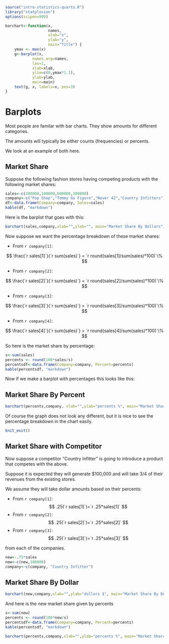 ```r
source("intro-statistics-quarto.R")
library("statplosion")
options(scipen=999)
```

```r
barchart<-function(x,
                   names,
                   xlab="x",
                   ylab="y",
                   main="Title") {
    ymax <- max(x)
    g<-barplot(x,
            names.arg=names,
            las=1,
            xlab=xlab,
            ylim=c(0,ymax*1.1),
            ylab=ylab,
            main=main)
    text(g, x, labels=x, pos=3)
}
```


# Barplots {#barplots}

Most people are familar with bar charts. They show amounts for different categories.

The amounts will typically be either counts (frequencies) or percents.

We look at an example of both here.


## Market Share

Suppose the following fashion stores having competing products with the following market shares:

```r
sales<-c(200000,100000,600000,300000)
company<-c("Pop Shop","Tommy Go Figure","Never 42","Country Infitters")
df<-data.frame(Company=company, Sales=sales)
kable(df, "markdown")
```
Here is the barplot that goes with this:

```r
barchart(sales,company,xlab="",ylab="", main="Market Share By Dollars")
```

Now suppose we want the percentage breakdown of these market shares:

- From `r company[1]`:

$$
\frac{`r sales[1]`}{`r sum(sales)`} =
`r round(sales[1]/sum(sales)*100)`\%
$$

- From `r company[2]`:

$$
\frac{`r sales[2]`}{`r sum(sales)`} =
`r round(sales[2]/sum(sales)*100)`\%
$$

- From `r company[3]`:

$$
\frac{`r sales[3]`}{`r sum(sales)`} =
`r round(sales[3]/sum(sales)*100)`\%
$$

- From `r company[4]`:

$$
\frac{`r sales[4]`}{`r sum(sales)`} =
`r round(sales[4]/sum(sales)*100)`\%
$$

So here is the market share by percentage:

```r
s<-sum(sales)
percents <- round(100*sales/s)
percentsdf<-data.frame(Company=company, Percent=percents)
kable(percentsdf, "markdown")
```

Now if we make a barplot with percentages this looks like this:

:::{#exm-market-share-by-percent}
## Market Share By Percent
```r
barchart(percents,company, xlab="",ylab="percents %", main="Market Share By Percent")
```
$$ \tag*{$\blacksquare$} $$
:::

Of course the graph does not look any different, but it is nice to see the percentage breakdown in the chart easily.

```r
knit_exit()
```

## Market Share with Competitor

Now suppose a competitor "Country Infitter" is going to introduce a product that competes with the above.

Suppose it is expected they will generate \$100,000 and will take 3/4 of their revenues from the existing stores.

We assume they will take dollar amounts based on their percents:


- From `r company[1]`:
$$
.25(`r sales[1]`)=`r .25*sales[1]`
$$
- From `r company[2]`:
$$
.25(`r sales[2]`)=`r .25*sales[2]`
$$
- From `r company[3]`:
$$
  .25(`r sales[3]`)=`r .25*sales[3]`
$$

from each of the companies.

```r
new<-.75*sales
new<-c(new,100000)
company<-c(company, "Country Infitter")
```

:::{#exm-market-share-by-dollar}
## Market Share By Dollar
```r
barchart(new,company,xlab="",ylab="dollars $", main="Market Share By Dollars")
```
$$ \tag*{$\blacksquare$} $$
:::

And here is the new market share given by percents

```r
s<-sum(new)
percents <- round(100*new/s)
percentsdf<-data.frame(Company=company, Percent=percents)
kable(percentsdf, "markdown")
```

```r
barchart(percents,company,xlab="",ylab="percents %", main="Market Share By Percent")
```
